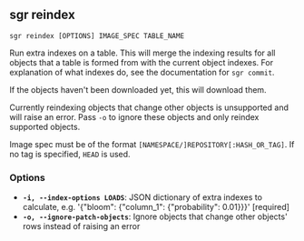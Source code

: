 
## sgr reindex

```sgr reindex [OPTIONS] IMAGE_SPEC TABLE_NAME```

Run extra indexes on a table. This will merge the indexing results for all objects
that a table is formed from with the current object indexes. For explanation of
what indexes do, see the documentation for `sgr commit`.

If the objects haven't been downloaded yet, this will download them.

Currently reindexing objects that change other objects is unsupported and will raise
an error. Pass `-o` to ignore these objects and only reindex supported objects.

Image spec must be of the format ``[NAMESPACE/]REPOSITORY[:HASH_OR_TAG]``. If no tag is specified, ``HEAD`` is used.

### Options

  * **`-i, --index-options LOADS`**: JSON dictionary of extra indexes to calculate, e.g. '{"bloom": {"column_1": {"probability": 0.01}}}'  [required]
  * **`-o, --ignore-patch-objects`**: Ignore objects that change other objects' rows instead of raising an error
